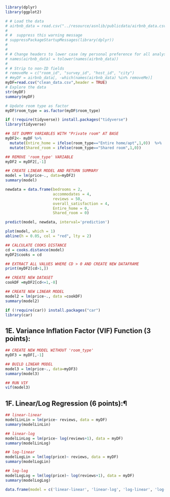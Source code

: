 ```r
library(dplyr)
library(ggplot2)

# # Load the data
# airbnb_data = read.csv("../resource/asnlib/publicdata/airbnb_data.csv",header = TRUE)
# 
# #  suppress this warning message
# suppressPackageStartupMessages(library(dplyr))
# 
# 
# # Change headers to lower case (my personal preference for all analysis)
# names(airbnb_data) = tolower(names(airbnb_data))
# 
# # Strip to non-ID fields
# removeMe = c("room_id", "survey_id", "host_id", "city")
# #myDF = airbnb_data[, -which(names(airbnb_data) %in% removeMe)]
myDF=read.csv("clean_data.csv",header = TRUE)
# Explore the data
str(myDF)
summary(myDF)

# Update room type as factor
myDF$room_type = as.factor(myDF$room_type)
```

```r
if (!require(tidyverse)) install.packages("tidyverse")
library(tidyverse) 

```


```r
## SET DUMMY VARIABLES WITH "Private room" AT BASE
myDF2<- myDF %>%
  mutate(Entire_home = ifelse(room_type=="Entire home/apt",1,0))  %>%
  mutate(Shared_room = ifelse(room_type=="Shared room",1,0))

## REMOVE 'room_type' VARIABLE
myDF2 = myDF2[,-1]

## CREATE LINEAR MODEL AND RETURN SUMMARY
model = lm(price~., data=myDF2)
summary(model)


```

```r

newdata = data.frame(bedrooms = 2,
                     accommodates = 4,
                     reviews = 50,
                     overall_satisfaction = 4,
                     Entire_home = 0,
                     Shared_room = 0)

predict(model, newdata, interval='prediction')
```

```r
plot(model, which = 1)
abline(h = 0.05, col = "red", lty = 2)

```
```r
## CALCULATE COOKS DISTANCE
cd = cooks.distance(model)
myDF2$cooks = cd

## EXTRACT ALL VALUES WHERE CD > 0 AND CREATE NEW DATAFRAME
print(myDF2[cd>1,])

```

```r
## CREATE NEW DATASET
cookDF =myDF2[cd<=1,-8]

## CREATE NEW LINEAR MODEL
model2 = lm(price~., data =cookDF)
summary(model2)
```
```r
if (!require(car)) install.packages("car")
library(car) 
```

## 1E. Variance Inflation Factor (VIF) Function (3 points):


```r
## CREATE NEW MODEL WITHOUT 'room_type'
myDF3 = myDF[,-1]

## BUILD LINEAR MODEL
model3 = lm(price~., data=myDF3)
summary(model3)

## RUN VIF
vif(model3)
```

## 1F. Linear/Log Regression (6 points):¶

```r

## linear-linear
modelLinLin = lm(price~ reviews, data = myDF)
summary(modelLinLin)

## linear-log
modelLinLog = lm(price~ log(reviews+1), data = myDF)
summary(modelLinLog)

## log-linear
modelLogLin = lm(log(price)~ reviews, data = myDF)
summary(modelLogLin)

## log-log
modelLogLog = lm(log(price)~ log(reviews+1), data = myDF)
summary(modelLogLog)

```

```r

data.frame(model = c('linear-linear', 'linear-log', 'log-linear', 'log-log'), adj.r.squared =c(summary(modelLinLin)$adj.r.squared, summary(modelLinLog)$adj.r.squared,
                                                                                               summary(modelLogLin)$adj.r.squared, summary(modelLogLog)$adj.r.squared) )

```

